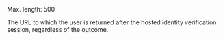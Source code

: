 <ParamField body="ReturnUrl" type="string" required>
Max. length: 500

The URL to which the user is returned after the hosted identity verification session, regardless of the outcome.
</ParamField>